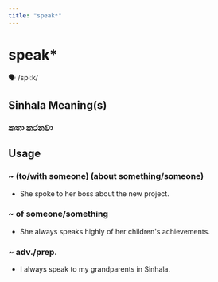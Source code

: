 ```yaml
---
title: "speak*"
---
```


# speak*

🗣️ /spiːk/

## Sinhala Meaning(s)

### කතා කරනවා

## Usage

### ~ (to/with someone) (about something/someone)

- She spoke to her boss about the new project.


### ~ of someone/something

- She always speaks highly of her children's achievements.


### ~ adv./prep.

- I always speak to my grandparents in Sinhala.


